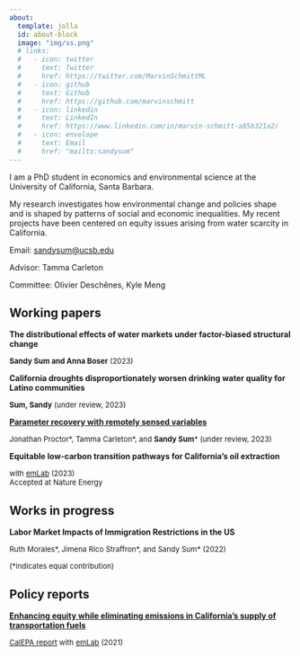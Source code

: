 ```yaml
---
about:
  template: jolla
  id: about-block
  image: "img/ss.png"
  # links:
  #   - icon: twitter
  #     text: Twitter
  #     href: https://twitter.com/MarvinSchmittML
  #   - icon: github
  #     text: Github
  #     href: https://github.com/marvinschmitt
  #   - icon: linkedin
  #     text: LinkedIn
  #     href: https://www.linkedin.com/in/marvin-schmitt-a85b321a2/
  #   - icon: envelope
  #     text: Email
  #     href: "mailto:sandysum"  
---
```


::: {#about-block}
:::

I am a PhD student in economics and environmental science at the University of California, Santa Barbara.

My research investigates how environmental change and policies shape and is shaped by patterns of social and economic inequalities. My recent projects have been centered on equity issues arising from water scarcity in California.

Email: [sandysum@ucsb.edu](mailto:sandysum@ucsb.edu)

Advisor: Tamma Carleton

Committee: Olivier Deschênes, Kyle Meng


## Working papers

**The distributional effects of water markets under factor-biased structural change**

<font size="2">**Sandy Sum and Anna Boser** (2023)</font>\

**California droughts disproportionately worsen drinking water quality for Latino communities**

<font size="2">**Sum, Sandy** (under review, 2023)</font>\

[**Parameter recovery with remotely sensed variables**](https://www.nber.org/papers/w30861)\

<font size="2">Jonathan Proctor\*, Tamma Carleton\*, and **Sandy Sum**\* (under review, 2023)</font>\

**Equitable low-carbon transition pathways for California's oil extraction**

<font size="2">with [emLab](https://emlab.ucsb.edu/) (2023)</font>\
<font size="2">Accepted at Nature Energy</font>\

## Works in progress

**Labor Market Impacts of Immigration Restrictions in the US**

<font size="2">Ruth Morales\*, Jimena Rico Straffron\*, and Sandy Sum\* (2022) </font>\

<font size="2">(\*indicates equal contribution)</font>

## Policy reports

[**Enhancing equity while eliminating emissions in California's supply of transportation fuels**](https://www.google.com/url?q=https%3A%2F%2Fwww.dropbox.com%2Fs%2F6w4hrztnb8r7xe7%2FCA-CN-Study-2-Final-Report-0421.pdf%3Fdl%3D1&sa=D&sntz=1&usg=AOvVaw3pv7JBOJLm767dL8jnrE4o)

<font size="2">[CalEPA report](https://emlab.ucsb.edu/projects/identifying-equitable-pathways-reach-carbon-neutrality-californias-transportation-sector) with [emLab](https://emlab.ucsb.edu/) (2021)</font>\


